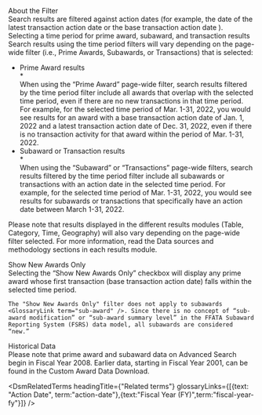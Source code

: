 
<div className="collapsible-sidebar--dsm-wrapper--text-header">About the Filter </div>
<div className="collapsible-sidebar--dsm-wrapper--text-section"> 
    Search results are filtered against action dates <GlossaryLink term="action-date"/> (for example, the date of the latest transaction action date <GlossaryLink term="latest-transaction-action-date"/> or the base transaction action date <GlossaryLink term="base-transaction-action-date"/>).  
</div>

<div className="collapsible-sidebar--dsm-wrapper--text-header">Selecting a time period for prime award, subaward, and transaction results</div>
<div className="collapsible-sidebar--dsm-wrapper--text-section">
Search results using the time period filters will vary depending on the page-wide filter (i.e., Prime Awards, Subawards, or Transactions) that is selected: 

* <div className="collapsible-sidebar--dsm-wrapper--text-header additional-dsm-styles">Prime Award results</div>
    * <div className="collapsible-sidebar--dsm-wrapper--text-section">When using the “Prime Award” page-wide filter, search results filtered by the time period filter include all awards that overlap with the selected time period, even if there are no new transactions <GlossaryLink term="transaction" /> in that time period. For example, for the selected time period of Mar. 1-31, 2022, you would see results for an award with a base transaction action date of Jan. 1, 2022 and a latest transaction action date of Dec. 31, 2022, even if there is no transaction activity for that award within the period of Mar. 1-31, 2022.</div>


* <div className="collapsible-sidebar--dsm-wrapper--text-header additional-dsm-styles">Subaward or Transaction results</div>
    * <div className="collapsible-sidebar--dsm-wrapper--text-section">When using the “Subaward” or “Transactions” page-wide filters, search results filtered by the time period filter include all subawards or transactions with an action date in the selected time period. For example, for the selected time period of Mar. 1-31, 2022, you would see results for subawards or transactions that specifically have an action date between March 1-31, 2022. </div>


Please note that results displayed in the different results modules (Table, Category, Time, Geography) will also vary depending on the page-wide filter selected. For more information, read the Data sources and methodology sections in each results module.  
</div>


<div className="collapsible-sidebar--dsm-wrapper--text-header">Show New Awards Only </div>
<div className="collapsible-sidebar--dsm-wrapper--text-section"> 
    Selecting the “Show New Awards Only” checkbox will display any prime award <GlossaryLink term="prime-award"/> whose first transaction (base transaction action date) falls within the selected time period. 

    The "Show New Awards Only" filter does not apply to subawards <GlossaryLink term="sub-award" />. Since there is no concept of “sub-award modification” or “sub-award summary level” in the FFATA Subaward Reporting System (FSRS) data model, all subawards are considered “new.” 
</div>

<div className="collapsible-sidebar--dsm-wrapper--text-header">Historical Data </div>
<div className="collapsible-sidebar--dsm-wrapper--text-section"> 
    Please note that prime award and subaward data on Advanced Search begin in Fiscal Year 2008. Earlier data, starting in Fiscal Year 2001, can be found in the Custom Award Data Download.
</div>

<DsmRelatedTerms headingTitle={"Related terms"} glossaryLinks={[{text: "Action Date", term:"action-date"},{text:"Fiscal Year (FY)",term:"fiscal-year-fy"}]} />